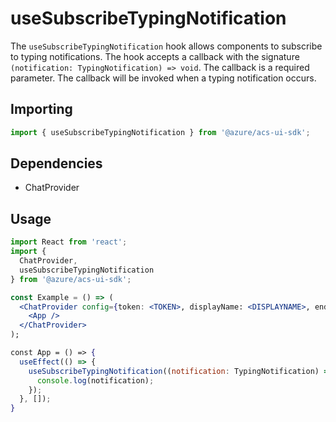 
<Meta title="Hooks/Chat/useSubscribeTypingNotification" />

# useSubscribeTypingNotification

The `useSubscribeTypingNotification` hook allows components to subscribe to typing notifications. The hook accepts a
callback with the signature `(notification: TypingNotification) => void`. The callback is a required parameter. The
callback will be invoked when a typing notification occurs.

## Importing

```javascript
import { useSubscribeTypingNotification } from '@azure/acs-ui-sdk';
```

## Dependencies

- ChatProvider

## Usage

```jsx
import React from 'react';
import {
  ChatProvider,
  useSubscribeTypingNotification
} from '@azure/acs-ui-sdk';

const Example = () => (
  <ChatProvider config={token: <TOKEN>, displayName: <DISPLAYNAME>, endpointUrl: <URL>, threadId: <THREADID>}>
    <App />
  </ChatProvider>
);

const App = () => {
  useEffect(() => {
    useSubscribeTypingNotification((notification: TypingNotification) => {
      console.log(notification);
    });
  }, []);
}
```
